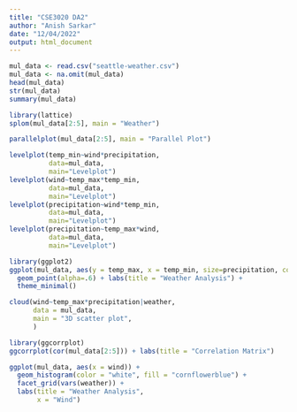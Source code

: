 ```yaml
---
title: "CSE3020 DA2"
author: "Anish Sarkar"
date: "12/04/2022"
output: html_document
---
```


```r
mul_data <- read.csv("seattle-weather.csv")
mul_data <- na.omit(mul_data)
head(mul_data)
str(mul_data)
summary(mul_data)
```

```r
library(lattice)
splom(mul_data[2:5], main = "Weather")
```


```r
parallelplot(mul_data[2:5], main = "Parallel Plot")
```

```r
levelplot(temp_min~wind*precipitation,
          data=mul_data,
          main="Levelplot")
levelplot(wind~temp_max*temp_min,
          data=mul_data,
          main="Levelplot")
levelplot(precipitation~wind*temp_min,
          data=mul_data,
          main="Levelplot")
levelplot(precipitation~temp_max*wind,
          data=mul_data,
          main="Levelplot")
```


```r
library(ggplot2)
ggplot(mul_data, aes(y = temp_max, x = temp_min, size=precipitation, col=wind, shape = weather)) + 
  geom_point(alpha=.6) + labs(title = "Weather Analysis") +
  theme_minimal()
```


```r
cloud(wind~temp_max*precipitation|weather,
      data = mul_data,
      main = "3D scatter plot",
      )
```


```r
library(ggcorrplot)
ggcorrplot(cor(mul_data[2:5])) + labs(title = "Correlation Matrix")
```


```r
ggplot(mul_data, aes(x = wind)) +
  geom_histogram(color = "white", fill = "cornflowerblue") +
  facet_grid(vars(weather)) +
  labs(title = "Weather Analysis",
       x = "Wind")
```

